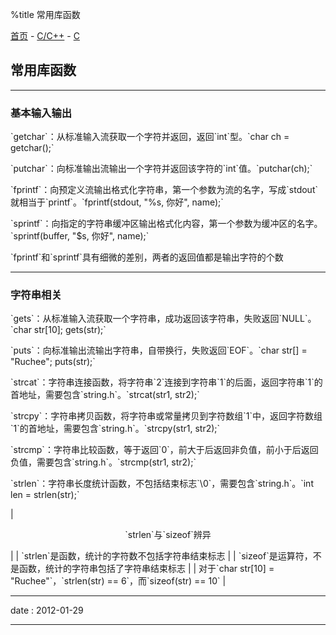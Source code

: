 %title 常用库函数

[[../../../index|首页]] - [[../index|C/C++]] - [[index|C]]
==常用库函数==
----
===基本输入输出===

`getchar`：从标准输入流获取一个字符并返回，返回`int`型。`char ch = getchar();`

`putchar`：向标准输出流输出一个字符并返回该字符的`int`值。`putchar(ch);`

`fprintf`：向预定义流输出格式化字符串，第一个参数为流的名字，写成`stdout`就相当于`printf`。`fprintf(stdout, "%s, 你好", name);`

`sprintf`：向指定的字符串缓冲区输出格式化内容，第一个参数为缓冲区的名字。`sprintf(buffer, "$s, 你好", name);`

`fprintf`和`sprintf`具有细微的差别，两者的返回值都是输出字符的个数
----
===字符串相关===

`gets`：从标准输入流获取一个字符串，成功返回该字符串，失败返回`NULL`。`char str[10]; gets(str);`

`puts`：向标准输出流输出字符串，自带换行，失败返回`EOF`。`char str[] = "Ruchee"; puts(str);`

`strcat`：字符串连接函数，将字符串`2`连接到字符串`1`的后面，返回字符串`1`的首地址，需要包含`string.h`。`strcat(str1, str2);`

`strcpy`：字符串拷贝函数，将字符串或常量拷贝到字符数组`1`中，返回字符数组`1`的首地址，需要包含`string.h`。`strcpy(str1, str2);`

`strcmp`：字符串比较函数，等于返回`0`，前大于后返回非负值，前小于后返回负值，需要包含`string.h`。`strcmp(str1, str2);`

`strlen`：字符串长度统计函数，不包括结束标志`\0`，需要包含`string.h`。`int len = strlen(str);`

| <center>`strlen`与`sizeof`辨异</center>                                  |
| `strlen`是函数，统计的字符数不包括字符串结束标志                         |
| `sizeof`是运算符，不是函数，统计的字符串包括了字符串结束标志             |
| 对于`char str[10] = "Ruchee"`，`strlen(str) == 6`，而`sizeof(str) == 10` |
----
<red>date</red> : 2012-01-29
----
